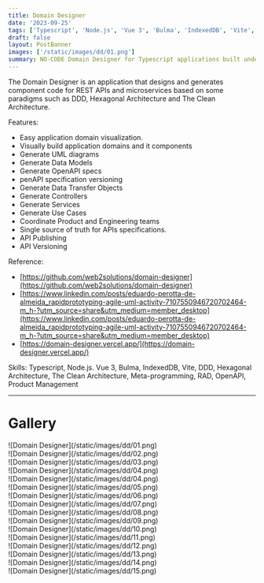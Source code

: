 ```yaml
---
title: Domain Designer
date: '2023-09-25'
tags: ['Typescript', 'Node.js', 'Vue 3', 'Bulma', 'IndexedDB', 'Vite', 'DDD', 'Hexagonal Architecture', 'The Clean Architecture', 'Meta-programming', 'RAD', 'OpenAPI', 'Product Management']
draft: false
layout: PostBanner
images: ['/static/images/dd/01.png']
summary: NO-CODE Domain Designer for Typescript applications built under the DDD - Domain Driven Design principles.
---
```


The Domain Designer is an application that designs and generates component code for REST APIs and microservices based on some paradigms such as DDD, Hexagonal Architecture and The Clean Architecture.

Features:

- Easy application domain visualization.
- Visually build application domains and it components
- Generate UML diagrams
- Generate Data Models
- Generate OpenAPI specs
- penAPI specification versioning
- Generate Data Transfer Objects
- Generate Controllers
- Generate Services
- Generate Use Cases
- Coordinate Product and Engineering teams
- Single source of truth for APIs specifications.
- API Publishing
- API Versioning

Reference:

- [https://github.com/web2solutions/domain-designer](https://github.com/web2solutions/domain-designer)
- [https://www.linkedin.com/posts/eduardo-perotta-de-almeida_rapidprototyping-agile-uml-activity-7107550946720702464-m_h-?utm_source=share&utm_medium=member_desktop](https://www.linkedin.com/posts/eduardo-perotta-de-almeida_rapidprototyping-agile-uml-activity-7107550946720702464-m_h-?utm_source=share&utm_medium=member_desktop)
- [https://domain-designer.vercel.app/](https://domain-designer.vercel.app/)

Skills: Typescript, Node.js. Vue 3, Bulma, IndexedDB, Vite, DDD, Hexagonal Architecture, The Clean Architecture, Meta-programming, RAD, OpenAPI, Product Management

---

# Gallery

<div className="-mx-2 flex flex-wrap overflow-hidden xl:-mx-2">
  <div className="my-1 w-full overflow-hidden px-2 xl:my-1 xl:w-1/2 xl:px-2">
    ![Domain Designer](/static/images/dd/01.png)
  </div>
  <div className="my-1 w-full overflow-hidden px-2 xl:my-1 xl:w-1/2 xl:px-2">
    ![Domain Designer](/static/images/dd/02.png)
  </div>
  <div className="my-1 w-full overflow-hidden px-2 xl:my-1 xl:w-1/2 xl:px-2">
    ![Domain Designer](/static/images/dd/03.png)
  </div>
  <div className="my-1 w-full overflow-hidden px-2 xl:my-1 xl:w-1/2 xl:px-2">
    ![Domain Designer](/static/images/dd/04.png)
  </div>
  <div className="my-1 w-full overflow-hidden px-2 xl:my-1 xl:w-1/2 xl:px-2">
    ![Domain Designer](/static/images/dd/04.png)
  </div>
  <div className="my-1 w-full overflow-hidden px-2 xl:my-1 xl:w-1/2 xl:px-2">
    ![Domain Designer](/static/images/dd/05.png)
  </div>
  <div className="my-1 w-full overflow-hidden px-2 xl:my-1 xl:w-1/2 xl:px-2">
    ![Domain Designer](/static/images/dd/06.png)
  </div>
  <div className="my-1 w-full overflow-hidden px-2 xl:my-1 xl:w-1/2 xl:px-2">
    ![Domain Designer](/static/images/dd/07.png)
  </div>
  <div className="my-1 w-full overflow-hidden px-2 xl:my-1 xl:w-1/2 xl:px-2">
    ![Domain Designer](/static/images/dd/08.png)
  </div>
  <div className="my-1 w-full overflow-hidden px-2 xl:my-1 xl:w-1/2 xl:px-2">
    ![Domain Designer](/static/images/dd/09.png)
  </div>
  <div className="my-1 w-full overflow-hidden px-2 xl:my-1 xl:w-1/2 xl:px-2">
    ![Domain Designer](/static/images/dd/10.png)
  </div>
  <div className="my-1 w-full overflow-hidden px-2 xl:my-1 xl:w-1/2 xl:px-2">
    ![Domain Designer](/static/images/dd/11.png)
  </div>
  <div className="my-1 w-full overflow-hidden px-2 xl:my-1 xl:w-1/2 xl:px-2">
    ![Domain Designer](/static/images/dd/12.png)
  </div>
  <div className="my-1 w-full overflow-hidden px-2 xl:my-1 xl:w-1/2 xl:px-2">
    ![Domain Designer](/static/images/dd/13.png)
  </div>
  <div className="my-1 w-full overflow-hidden px-2 xl:my-1 xl:w-1/2 xl:px-2">
    ![Domain Designer](/static/images/dd/14.png)
  </div>
  <div className="my-1 w-full overflow-hidden px-2 xl:my-1 xl:w-1/2 xl:px-2">
    ![Domain Designer](/static/images/dd/15.png)
  </div>
</div>
